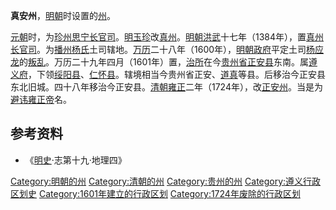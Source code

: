 '''真安州'''，[[明朝|明朝]]时设置的[[州|州]]。

[[元朝|元朝]]时，为[[珍州思宁长官司|珍州思宁长官司]]。[[明玉珍|明玉珍]]改[[真州_(明夏)|真州]]。[[明朝|明朝]][[洪武|洪武]]十七年（1384年），置[[真州长官司|真州长官司]]。为[[播州杨氏|播州杨氏]]土司辖地。[[万历|万历]]二十八年（1600年），[[明朝政府|明朝政府]]平定土司[[杨应龙|杨应龙]]的[[播州之役|叛乱]]。万历二十九年四月（1601年）置，[[治所|治所]]在今[[贵州省|贵州省]][[正安县|正安县]]东南。属[[遵义府|遵义府]]，下领[[绥阳县|绥阳县]]、[[仁怀县|仁怀县]]。辖境相当今贵州省正安、[[道真仡佬族苗族自治县|道真]]等县。后移治今正安县东北旧城。四十八年移治今正安县。[[清朝|清朝]][[雍正|雍正]]二年（1724年），改[[正安州|正安州]]。当是为[[避讳|避讳]][[雍正帝|雍正帝]]名。 

== 参考资料 ==
*《[[明史|明史]]·志第十九·地理四》

{{贵州行政区划小作品}}
{{DEFAULTSORT:Z}}
[[Category:明朝的州|Category:明朝的州]]
[[Category:清朝的州|Category:清朝的州]]
[[Category:贵州的州|Category:贵州的州]]
[[Category:遵义行政区划史|Category:遵义行政区划史]]
[[Category:1601年建立的行政区划|Category:1601年建立的行政区划]]
[[Category:1724年废除的行政区划|Category:1724年废除的行政区划]]